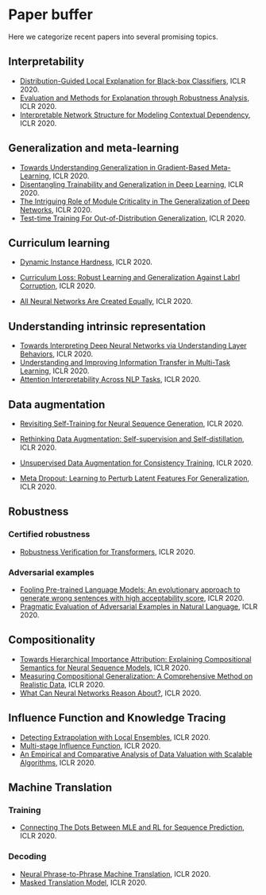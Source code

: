 # Paper buffer

Here we categorize recent papers into several promising topics.

## Interpretability

- [Distribution-Guided Local Explanation for Black-box Classifiers](https://openreview.net/pdf?id=rJgFjREtwr), ICLR 2020.
- [Evaluation and Methods for Explanation through Robustness Analysis](https://openreview.net/pdf?id=Hye4KeSYDr), ICLR 2020.
- [Interpretable Network Structure for Modeling Contextual Dependency](https://openreview.net/pdf?id=BkgUB1SYPS), ICLR 2020.

## Generalization and meta-learning

- [Towards Understanding Generalization in Gradient-Based Meta-Learning](https://openreview.net/pdf?id=SygT21SFvB), ICLR 2020.
- [Disentangling Trainability and Generalization in Deep Learning](https://openreview.net/pdf?id=Bkx1mxSKvB), ICLR 2020.
- [The Intriguing Role of Module Criticality in The Generalization of Deep Networks](https://openreview.net/pdf?id=S1e4jkSKvB), ICLR 2020.
- [Test-time Training For Out-of-Distribution Generalization](https://openreview.net/pdf?id=rJxbJeHFPS), ICLR 2020.


## Curriculum learning

- [Dynamic Instance Hardness](https://openreview.net/pdf?id=H1lXVJStwB), ICLR 2020.

- [Curriculum Loss: Robust Learning and Generalization Against Labrl Corruption](https://openreview.net/pdf?id=rkgt0REKwS), ICLR 2020.

- [All Neural Networks Are Created Equally](https://openreview.net/pdf?id=HJgub1SKDH), ICLR 2020.

## Understanding intrinsic representation

- [Towards Interpreting Deep Neural Networks via Understanding Layer Behaviors](https://openreview.net/pdf?id=rkxMKerYwr), ICLR 2020.
- [Understanding and Improving Information Transfer in Multi-Task Learning](https://openreview.net/pdf?id=SylzhkBtDB), ICLR 2020.
- [Attention Interpretability Across NLP Tasks](https://openreview.net/pdf?id=BJe-_CNKPH), ICLR 2020.

## Data augmentation

- [Revisiting Self-Training for Neural Sequence Generation](https://openreview.net/pdf?id=SJgdnAVKDH), ICLR 2020.

- [Rethinking Data Augmentation: Self-supervision and Self-distillation](https://openreview.net/pdf?id=SkliR1SKDS), ICLR 2020.

- [Unsupervised Data Augmentation for Consistency Training](https://openreview.net/pdf?id=ByeL1R4FvS), ICLR 2020.

- [Meta Dropout: Learning to Perturb Latent Features For Generalization](https://openreview.net/pdf?id=BJgd81SYwr), ICLR 2020.

## Robustness

### Certified robustness

- [Robustness Verification for Transformers](https://openreview.net/pdf?id=BJxwPJHFwS), ICLR 2020.

### Adversarial examples

- [Fooling Pre-trained Language Models: An evolutionary approach to generate wrong sentences with high acceptability score](https://openreview.net/pdf?id=S1gV5gHKvB), ICLR 2020.
- [Pragmatic Evaluation of Adversarial Examples in Natural Language](https://openreview.net/pdf?id=BkxmKgHtwH), ICLR 2020.

## Compositionality

- [Towards Hierarchical Importance Attribution: Explaining Compositional Semantics for Neural Sequence Models](https://openreview.net/pdf?id=BkxRRkSKwr), ICLR 2020.
- [Measuring Compositional Generalization: A Comprehensive Method on Realistic Data](https://openreview.net/pdf?id=SygcCnNKwr), ICLR 2020.
- [What Can Neural Networks Reason About?](https://openreview.net/pdf?id=rJxbJeHFPS), ICLR 2020.

## Influence Function and Knowledge Tracing

- [Detecting Extrapolation with Local Ensembles](https://openreview.net/pdf?id=BJl6bANtwH), ICLR 2020.
- [Multi-stage Influence Function](https://openreview.net/pdf?id=r1geR1BKPr), ICLR 2020.
- [An Empirical and Comparative Analysis of Data Valuation with Scalable Algorithms](https://openreview.net/pdf?id=SygBIxSFDS), ICLR 2020.

## Machine Translation

### Training

- [Connecting The Dots Between MLE and RL for Sequence Prediction](https://openreview.net/pdf?id=B1gX8JrYPr), ICLR 2020.

### Decoding

- [Neural Phrase-to-Phrase Machine Translation](https://openreview.net/pdf?id=S1gtclSFvr), ICLR 2020.
- [Masked Translation Model](https://openreview.net/pdf?id=HygaSxHYvH), ICLR 2020.
